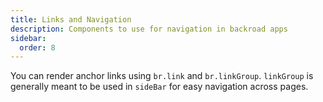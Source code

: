 ```yaml
---
title: Links and Navigation
description: Components to use for navigation in backroad apps
sidebar:
  order: 8
---
```


You can render anchor links using `br.link` and `br.linkGroup`. `linkGroup` is generally meant to be used in `sideBar` for easy navigation across pages.


<CodePlayground client:only="react" id="stackblitz-starters-2mxxd2" />
